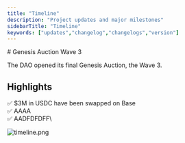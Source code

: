 ```yaml
---
title: "Timeline"
description: "Project updates and major milestones"
sidebarTitle: "Timeline"
keywords: ["updates","changelog","changelogs","version"]
---
```


<Update label="September 29th, 2025" tags={wave} description="Wave 3">
  # Genesis Auction Wave 3

  The DAO opened its final Genesis Auction, the Wave 3.

  ## Highlights

  ✅ \$3M in USDC have been swapped on Base\
  ✅ AAAA\
  ✅ AADFDFDFF\\
</Update>

![timeline.png](/images/timeline.png)